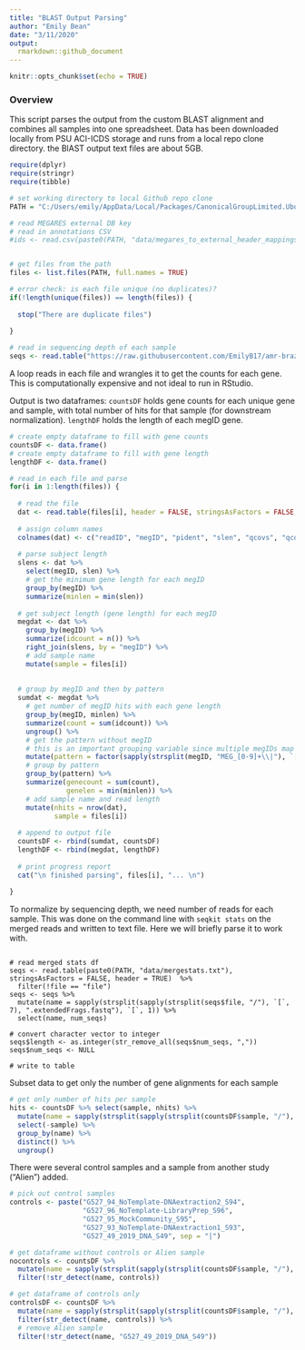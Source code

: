 ```yaml
---
title: "BLAST Output Parsing"
author: "Emily Bean"
date: "3/11/2020"
output: 
  rmarkdown::github_document
---
```


```r
knitr::opts_chunk$set(echo = TRUE)
```

### Overview

This script parses the output from the custom BLAST alignment and combines all samples into one spreadsheet. Data has been downloaded locally from PSU ACI-ICDS storage and runs from a local repo clone directory. the BlAST output text files are about 5GB.

```r

require(dplyr)
require(stringr)
require(tibble)

# set working directory to local Github repo clone
PATH = "C:/Users/emily/AppData/Local/Packages/CanonicalGroupLimited.UbuntuonWindows_79rhkp1fndgsc/LocalState/rootfs/home/emily/blasted"

# read MEGARES external DB key
# read in annotations CSV
#ids <- read.csv(paste0(PATH, "data/megares_to_external_header_mappings_v2.00.csv"),             stringsAsFactors = FALSE)


# get files from the path 
files <- list.files(PATH, full.names = TRUE)

# error check: is each file unique (no duplicates)?
if(!length(unique(files)) == length(files)) {
  
  stop("There are duplicate files")
  
}

# read in sequencing depth of each sample
seqs <- read.table("https://raw.githubusercontent.com/EmilyB17/amr-brazil/master/data/sampleDepth.txt", sep = "\t", header = TRUE, stringsAsFactors = FALSE)

```


A loop reads in each file and wrangles it to get the counts for each gene. This is computationally expensive and not ideal to run in RStudio.

Output is two dataframes: `countsDF` holds gene counts for each unique gene and sample, with total number of hits for that sample (for downstream normalization). `lengthDF` holds the length of each megID gene. 

```r

# create empty dataframe to fill with gene counts
countsDF <- data.frame()
# create empty dataframe to fill with gene length
lengthDF <- data.frame()

# read in each file and parse
for(i in 1:length(files)) {
  
  # read the file
  dat <- read.table(files[i], header = FALSE, stringsAsFactors = FALSE, sep = "\t")
  
  # assign column names
  colnames(dat) <- c("readID", "megID", "pident", "slen", "qcovs", "qcovhsp", "qcovus")
  
  # parse subject length
  slens <- dat %>% 
    select(megID, slen) %>% 
    # get the minimum gene length for each megID
    group_by(megID) %>% 
    summarize(minlen = min(slen))
  
  # get subject length (gene length) for each megID
  megdat <- dat %>% 
    group_by(megID) %>% 
    summarize(idcount = n()) %>% 
    right_join(slens, by = "megID") %>% 
    # add sample name
    mutate(sample = files[i])
  
  
  # group by megID and then by pattern
  sumdat <- megdat %>% 
    # get number of megID hits with each gene length
    group_by(megID, minlen) %>% 
    summarize(count = sum(idcount)) %>% 
    ungroup() %>% 
    # get the pattern without megID
    # this is an important grouping variable since multiple megIDs map to a single gene
    mutate(pattern = factor(sapply(strsplit(megID, "MEG_[0-9]+\\|"), `[`, 2))) %>% 
    # group by pattern
    group_by(pattern) %>% 
    summarize(genecount = sum(count),
              genelen = min(minlen)) %>% 
    # add sample name and read length
    mutate(nhits = nrow(dat),
           sample = files[i])
  
  # append to output file
  countsDF <- rbind(sumdat, countsDF)
  lengthDF <- rbind(megdat, lengthDF)
  
  # print progress report
  cat("\n finished parsing", files[i], "... \n")
  
}

```


To normalize by sequencing depth, we need number of reads for each sample. This was done on the command line with `seqkit stats` on the merged reads and written to text file. Here we will briefly parse it to work with. 

```{#r}

# read merged stats df
seqs <- read.table(paste0(PATH, "data/mergestats.txt"), stringsAsFactors = FALSE, header = TRUE)  %>% 
  filter(!file == "file") 
seqs <- seqs %>% 
  mutate(name = sapply(strsplit(sapply(strsplit(seqs$file, "/"), `[`, 7), ".extendedFrags.fastq"), `[`, 1)) %>% 
  select(name, num_seqs) 

# convert character vector to integer
seqs$length <- as.integer(str_remove_all(seqs$num_seqs, ","))
seqs$num_seqs <- NULL

# write to table

```

Subset data to get only the number of gene alignments for each sample

```r

# get only number of hits per sample
hits <- countsDF %>% select(sample, nhits) %>% 
  mutate(name = sapply(strsplit(sapply(strsplit(countsDF$sample, "/"), `[`, 13), ".txt"), `[`, 1)) %>% 
  select(-sample) %>% 
  group_by(name) %>% 
  distinct() %>% 
  ungroup()

```

There were several control samples and a sample from another study ("Alien") added. 

```r
# pick out control samples
controls <- paste("G527_94_NoTemplate-DNAextraction2_S94",
                  "G527_96_NoTemplate-LibraryPrep_S96",
                  "G527_95_MockCommunity_S95",
                  "G527_93_NoTemplate-DNAextraction1_S93",
                  "G527_49_2019_DNA_S49", sep = "|")

# get dataframe without controls or Alien sample
nocontrols <- countsDF %>% 
  mutate(name = sapply(strsplit(sapply(strsplit(countsDF$sample, "/"), `[`, 13), ".txt"), `[`, 1)) %>% 
  filter(!str_detect(name, controls))

# get dataframe of controls only
controlsDF <- countsDF %>% 
  mutate(name = sapply(strsplit(sapply(strsplit(countsDF$sample, "/"), `[`, 13), ".txt"), `[`, 1)) %>% 
  filter(str_detect(name, controls)) %>% 
  # remove Alien sample
  filter(!str_detect(name, "G527_49_2019_DNA_S49"))

```
